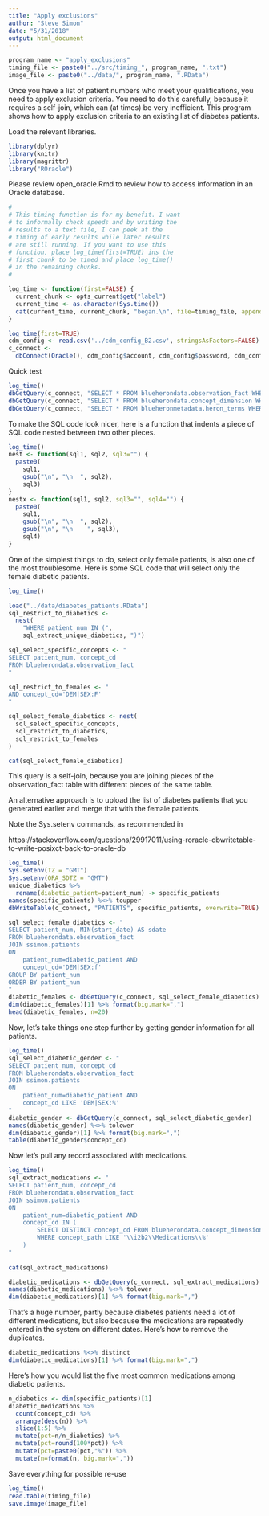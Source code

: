 ```yaml
---
title: "Apply exclusions"
author: "Steve Simon"
date: "5/31/2018"
output: html_document
---
```


```r
program_name <- "apply_exclusions"
timing_file <- paste0("../src/timing_", program_name, ".txt")
image_file <- paste0("../data/", program_name, ".RData")
```

Once you have a list of patient numbers who meet your qualifications, you need to apply exclusion criteria. You need to do this carefully, because it requires a self-join, which can (at times) be very inefficient. This program shows how to apply exclusion criteria to an existing list of diabetes patients.

Load the relevant libraries. 

```r
library(dplyr)
library(knitr)
library(magrittr)
library("ROracle")
```

Please review open_oracle.Rmd to review how to access information in an Oracle database.

```r
#
# This timing function is for my benefit. I want
# to informally check speeds and by writing the
# results to a text file, I can peek at the
# timing of early results while later results
# are still running. If you want to use this
# function, place log_time(first=TRUE) ins the
# first chunk to be timed and place log_time()
# in the remaining chunks.
#

log_time <- function(first=FALSE) {
  current_chunk <- opts_current$get("label")
  current_time <- as.character(Sys.time())
  cat(current_time, current_chunk, "began.\n", file=timing_file, append=!first)
}
```

```r
log_time(first=TRUE)
cdm_config <- read.csv('../cdm_config_B2.csv', stringsAsFactors=FALSE)
c_connect <-
  dbConnect(Oracle(), cdm_config$account, cdm_config$password, cdm_config$access)
```

Quick test

```r
log_time()
dbGetQuery(c_connect, "SELECT * FROM blueherondata.observation_fact WHERE ROWNUM < 5")
dbGetQuery(c_connect, "SELECT * FROM blueherondata.concept_dimension WHERE ROWNUM < 5")
dbGetQuery(c_connect, "SELECT * FROM blueheronmetadata.heron_terms WHERE ROWNUM < 5")
```

To make the SQL code look nicer, here is a function that indents a piece of SQL code nested between two other pieces.

```r
log_time()
nest <- function(sql1, sql2, sql3="") {
  paste0(
    sql1,
    gsub("\n", "\n  ", sql2),
    sql3)
}
nestx <- function(sql1, sql2, sql3="", sql4="") {
  paste0(
    sql1,
    gsub("\n", "\n  ", sql2),
    gsub("\n", "\n    ", sql3),
    sql4)
}
```

One of the simplest things to do, select only female patients, is also one of the most troublesome. Here is some SQL code that will select only the female diabetic patients.

```r
log_time()

load("../data/diabetes_patients.RData")
sql_restrict_to_diabetics <- 
  nest(
    "WHERE patient_num IN (", 
    sql_extract_unique_diabetics, ")")

sql_select_specific_concepts <- "
SELECT patient_num, concept_cd
FROM blueherondata.observation_fact
"

sql_restrict_to_females <- "
AND concept_cd='DEM|SEX:F'
"

sql_select_female_diabetics <- nest(
  sql_select_specific_concepts,
  sql_restrict_to_diabetics,
  sql_restrict_to_females
)

cat(sql_select_female_diabetics)
```

This query is a self-join, because you are joining pieces of the observation_fact table with different pieces of the same table.

An alternative approach is to upload the list of diabetes patients that you generated earlier and merge that with the female patients.

Note the Sys.setenv commands, as recommended in

https://stackoverflow.com/questions/29917011/using-roracle-dbwritetable-to-write-posixct-back-to-oracle-db

```r
log_time()
Sys.setenv(TZ = "GMT")
Sys.setenv(ORA_SDTZ = "GMT")
unique_diabetics %>% 
  rename(diabetic_patient=patient_num) -> specific_patients
names(specific_patients) %<>% toupper
dbWriteTable(c_connect, "PATIENTS", specific_patients, overwrite=TRUE)

sql_select_female_diabetics <- "
SELECT patient_num, MIN(start_date) AS sdate
FROM blueherondata.observation_fact
JOIN ssimon.patients
ON 
    patient_num=diabetic_patient AND
    concept_cd='DEM|SEX:f'
GROUP BY patient_num
ORDER BY patient_num
"
diabetic_females <- dbGetQuery(c_connect, sql_select_female_diabetics)
dim(diabetic_females)[1] %>% format(big.mark=",")
head(diabetic_females, n=20)
```

Now, let's take things one step further by getting gender information for all patients.

```r
log_time()
sql_select_diabetic_gender <- "
SELECT patient_num, concept_cd
FROM blueherondata.observation_fact
JOIN ssimon.patients
ON 
    patient_num=diabetic_patient AND
    concept_cd LIKE 'DEM|SEX:%'
"
diabetic_gender <- dbGetQuery(c_connect, sql_select_diabetic_gender)
names(diabetic_gender) %<>% tolower
dim(diabetic_gender)[1] %>% format(big.mark=",")
table(diabetic_gender$concept_cd)
```


Now let's pull any record associated with medications.

```r
log_time()
sql_extract_medications <- "
SELECT patient_num, concept_cd
FROM blueherondata.observation_fact
JOIN ssimon.patients
ON 
    patient_num=diabetic_patient AND
    concept_cd IN (
        SELECT DISTINCT concept_cd FROM blueherondata.concept_dimension
        WHERE concept_path LIKE '\\i2b2\\Medications\\%'
    )
"
  
cat(sql_extract_medications)

diabetic_medications <- dbGetQuery(c_connect, sql_extract_medications)
names(diabetic_medications) %<>% tolower
dim(diabetic_medications)[1] %>% format(big.mark=",")
```

That's a huge number, partly because diabetes patients need a lot of different medications, but also because the medications are repeatedly entered in the system on different dates. Here's how to remove the duplicates.

```r
diabetic_medications %<>% distinct
dim(diabetic_medications)[1] %>% format(big.mark=",")
```

Here's how you would list the five most common medications among diabetic patients.

```r
n_diabetics <- dim(specific_patients)[1]
diabetic_medications %>%
  count(concept_cd) %>%
  arrange(desc(n)) %>%
  slice(1:5) %>%
  mutate(pct=n/n_diabetics) %>%
  mutate(pct=round(100*pct)) %>%
  mutate(pct=paste0(pct,"%")) %>%
  mutate(n=format(n, big.mark=","))

```

Save everything for possible re-use

```r
log_time()
read.table(timing_file) 
save.image(image_file)
```
